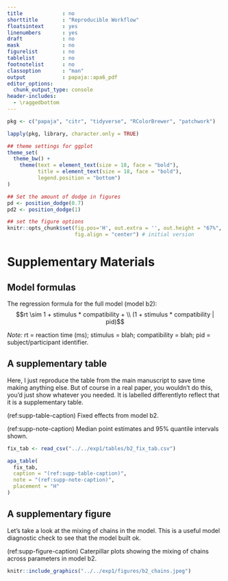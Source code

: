 ```yaml
---
title             : no
shorttitle        : "Reproducible Workflow"
floatsintext      : yes
linenumbers       : yes
draft             : no
mask              : no
figurelist        : no
tablelist         : no
footnotelist      : no
classoption       : "man"
output            : papaja::apa6_pdf
editor_options: 
  chunk_output_type: console
header-includes:
  - \raggedbottom
---
```


```r
pkg <- c("papaja", "citr", "tidyverse", "RColorBrewer", "patchwork")

lapply(pkg, library, character.only = TRUE)
```

```r
## theme settings for ggplot
theme_set(
  theme_bw() +
    theme(text = element_text(size = 18, face = "bold"), 
          title = element_text(size = 18, face = "bold"),
          legend.position = "bottom")
)

## Set the amount of dodge in figures
pd <- position_dodge(0.7)
pd2 <- position_dodge(1)
```

```r
## set the figure options
knitr::opts_chunk$set(fig.pos='H', out.extra = '', out.height = "67%",
                      fig.align = "center") # initial version
```

<!-- the below two lines directly change the default Figure and Table naming to Supplementary -->

<!-- see here for more details - https://stackoverflow.com/questions/47173279/internationalization-r-knitr-figure-caption-label -->

\renewcommand{\figurename}{Supplementary Figure}
\renewcommand{\tablename}{Supplemetentary Table}

# Supplementary Materials #

## Model formulas ##

The regression formula for the full model (model b2):
$$rt \sim 1 + stimulus * compatibility + \\
(1 + stimulus * compatibility | pid)$$

*Note:* rt = reaction time (ms); stimulus = blah; compatibility = blah; pid = subject/participant identifier.


## A supplementary table ##

Here, I just reproduce the table from the main manuscript to save time making anything else.
But of course in a real paper, you wouldn't do this, you'd just show whatever you needed.
It is labelled differentlyto reflect that it is a supplementary table.

(ref:supp-table-caption) Fixed effects from model b2.

(ref:supp-note-caption) Median point estimates and 95% quantile intervals shown.

```r
fix_tab <- read_csv("../../exp1/tables/b2_fix_tab.csv")

apa_table(
  fix_tab,
  caption = "(ref:supp-table-caption)",
  note = "(ref:supp-note-caption)",
  placement = "H"
)
```

## A supplementary figure ##

Let's take a look at the mixing of chains in the model.
This is a useful model diagnostic check to see that the model built ok.

(ref:supp-figure-caption) Caterpillar plots showing the mixing of chains across parameters in model b2.

```r
knitr::include_graphics("../../exp1/figures/b2_chains.jpeg")
```